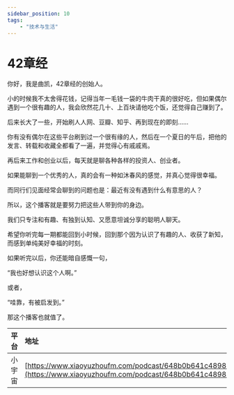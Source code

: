---
sidebar_position: 10
tags:
    - "技术与生活"
---

# 42章经

你好，我是曲凯，42章经的创始人。

小的时候我不太舍得花钱，记得当年一毛钱一袋的牛肉干真的很好吃，但如果偶尔遇到一个很有趣的人，我会欣然花几十、上百块请他吃个饭，还觉得自己赚到了。

后来长大了一些，开始刷人人网、豆瓣、知乎、再到现在的即刻……

你有没有偶尔在这些平台刷到过一个很有缘的人，然后在一个夏日的午后，把他的发言、转载和收藏全都看了一遍，并觉得心有戚戚焉。

再后来工作和创业以后，每天就是聊各种各样的投资人、创业者。

如果能聊到一个优秀的人，真的会有一种如沐春风的感觉，并真心觉得很幸福。

而同行们见面经常会聊到的问题也是：最近有没有遇到什么有意思的人？

所以，这个播客就是要努力把这些人带到你的身边。

我们只专注和有趣、有独到认知、又愿意坦诚分享的聪明人聊天。

希望你听完每一期都能回到小时候，回到那个因为认识了有趣的人、收获了新知，而感到单纯美好幸福的时刻。

如果听完以后，你还能暗自感慨一句，

“我也好想认识这个人啊。”

或者，

“哇靠，有被启发到。”

那这个播客也就值了。

| 平台 | 地址 |
|:--|:----|
| 小宇宙 | [https://www.xiaoyuzhoufm.com/podcast/648b0b641c48983391a63f98](https://www.xiaoyuzhoufm.com/podcast/648b0b641c48983391a63f98) |
